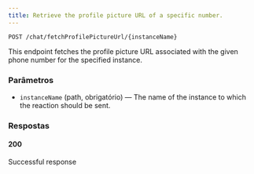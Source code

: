 ```yaml
---
title: Retrieve the profile picture URL of a specific number.
---
```


```http
POST /chat/fetchProfilePictureUrl/{instanceName}
```

This endpoint fetches the profile picture URL associated with the given phone number for the specified instance.

### Parâmetros

- `instanceName` (path, obrigatório) — The name of the instance to which the reaction should be sent.

### Respostas
#### 200
Successful response

